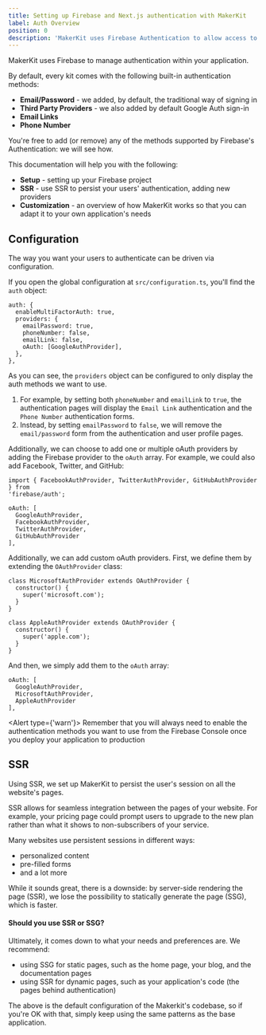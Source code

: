 ```yaml
---
title: Setting up Firebase and Next.js authentication with MakerKit
label: Auth Overview
position: 0
description: 'MakerKit uses Firebase Authentication to allow access to your Next.js application using oAuth providers and email/password.'
---
```


MakerKit uses Firebase to manage authentication within your application.

By default, every kit comes with the following built-in authentication methods:
- **Email/Password** - we added, by default, the traditional way of signing in
- **Third Party Providers** - we also added by default Google Auth sign-in
- **Email Links**
- **Phone Number**

You're free to add (or remove) any of the methods supported by Firebase's
Authentication: we will see how.

This documentation will help you with the following:
 - **Setup** - setting up your Firebase project
 - **SSR** - use SSR to persist your users' authentication, adding new
providers
 - **Customization** - an overview of how MakerKit works so that you can adapt
it to your own application's needs

## Configuration

The way you want your users to authenticate can be driven via configuration.

If you open the global configuration at `src/configuration.ts`, you'll find
the `auth` object:

```tsx title="configuration.ts"
auth: {
  enableMultiFactorAuth: true,
  providers: {
    emailPassword: true,
    phoneNumber: false,
    emailLink: false,
    oAuth: [GoogleAuthProvider],
  },
},
```

As you can see, the `providers` object can be configured to only display the
auth methods we want to use.

1. For example, by setting both `phoneNumber` and `emailLink` to `true`, the
authentication pages will display the `Email Link` authentication
 and the `Phone Number` authentication forms.
2. Instead, by setting `emailPassword` to `false`, we will remove the
`email/password` form from the authentication and user profile pages.

Additionally, we can choose to add one or multiple oAuth providers by adding
the Firebase provider to the `oAuth` array. For example, we could also add
Facebook, Twitter, and GitHub:

```tsx
import { FacebookAuthProvider, TwitterAuthProvider, GitHubAuthProvider } from
'firebase/auth';

oAuth: [
  GoogleAuthProvider,
  FacebookAuthProvider,
  TwitterAuthProvider,
  GitHubAuthProvider
],
```

Additionally, we can add custom oAuth providers. First, we define them by
extending the `OAuthProvider` class:

```tsx
class MicrosoftAuthProvider extends OAuthProvider {
  constructor() {
    super('microsoft.com');
  }
}

class AppleAuthProvider extends OAuthProvider {
  constructor() {
    super('apple.com');
  }
}
```

And then, we simply add them to the `oAuth` array:

```tsx
oAuth: [
  GoogleAuthProvider,
  MicrosoftAuthProvider,
  AppleAuthProvider
],
```

<Alert type={'warn'}>
  Remember that you will always need to enable the authentication methods
  you want to use from the Firebase Console once you deploy your application
  to production
</Alert>

## SSR

Using SSR, we set up MakerKit to persist the user's session on all the website's pages.

SSR allows for seamless integration between the pages of your website. For example, your pricing page could prompt users to upgrade to the new plan rather than what it shows to non-subscribers of your service.

Many websites use persistent sessions in different ways:

- personalized content
- pre-filled forms
- and a lot more

While it sounds great, there is a downside: by server-side rendering the page (SSR), we lose the possibility to statically generate the page (SSG), which is faster.

#### Should you use SSR or SSG?

Ultimately, it comes down to what your needs and preferences are. We recommend:

- using SSG for static pages, such as the home page, your blog, and the
documentation pages
- using SSR for dynamic pages, such as your application's code (the
 pages behind authentication)

The above is the default configuration of the Makerkit's codebase, so if you're OK with that, simply keep using the same patterns as the base application.